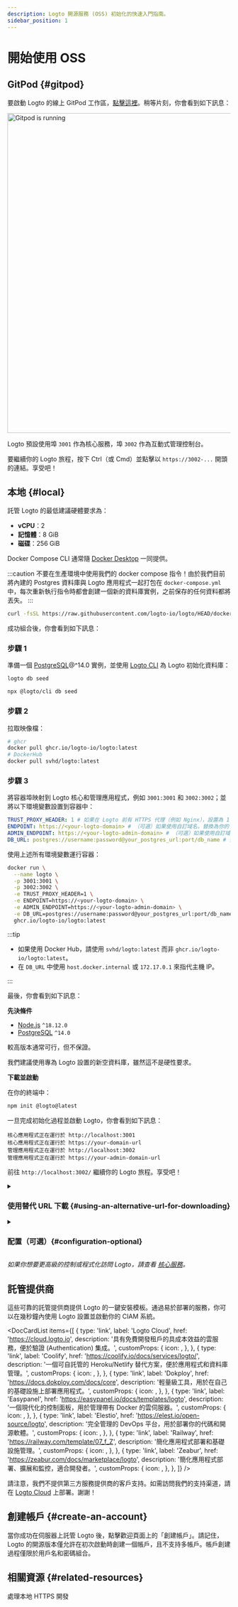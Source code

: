 ```yaml
---
description: Logto 開源服務 (OSS) 初始化的快速入門指南。
sidebar_position: 1
---
```



# 開始使用 OSS

## GitPod \{#gitpod}

要啟動 Logto 的線上 GitPod 工作區，<a href="https://gitpod.io/#https://github.com/logto-io/demo" target="_blank" rel="noopener">點擊這裡</a>。稍等片刻，你會看到如下訊息：

<p>
  <img
    src="/img/assets/gitpod-running.png"
    alt="Gitpod is running"
    width="720px"
    style={{ borderRadius: '4px' }}
  />
</p>

Logto 預設使用埠 `3001` 作為核心服務，埠 `3002` 作為互動式管理控制台。

要繼續你的 Logto 旅程，按下 Ctrl（或 Cmd）並點擊以 `https://3002-...` 開頭的連結。享受吧！

## 本地 \{#local}

託管 Logto 的最低建議硬體要求為：

- **vCPU**：2
- **記憶體**：8 GiB
- **磁碟**：256 GiB

<Tabs>

<TabItem value="docker-compose" label="Docker Compose">

Docker Compose CLI 通常隨 [Docker Desktop](https://www.docker.com/products/docker-desktop) 一同提供。

:::caution
不要在生產環境中使用我們的 docker compose 指令！由於我們目前將內建的 Postgres 資料庫與 Logto 應用程式一起打包在 `docker-compose.yml` 中，每次重新執行指令時都會創建一個新的資料庫實例，之前保存的任何資料都將丟失。
:::

```bash
curl -fsSL https://raw.githubusercontent.com/logto-io/logto/HEAD/docker-compose.yml | docker compose -p logto -f - up
```

成功組合後，你會看到如下訊息：

</TabItem>

<TabItem value="docker" label="Docker">

<h3>步驟 1</h3>

準備一個 [PostgreSQL](https://www.postgresql.org/)@^14.0 實例，並使用 [Logto CLI](/logto-oss/using-cli) 為 Logto 初始化資料庫：

<Tabs groupId="cmd">

  <TabItem value="cli" label="CLI">

```bash
logto db seed
```

  </TabItem>
  <TabItem value="npx" label="npx">

```bash
npx @logto/cli db seed
```

  </TabItem>

</Tabs>

<h3>步驟 2</h3>

拉取映像檔：

```bash
# ghcr
docker pull ghcr.io/logto-io/logto:latest
# DockerHub
docker pull svhd/logto:latest
```

<h3>步驟 3</h3>

將容器埠映射到 Logto 核心和管理應用程式，例如 `3001:3001` 和 `3002:3002`；並將以下環境變數設置到容器中：

```yml
TRUST_PROXY_HEADER: 1 # 如果在 Logto 前有 HTTPS 代理（例如 Nginx），設置為 1
ENDPOINT: https://<your-logto-domain> # （可選）如果使用自訂域名，替換為你的 Logto 端點 URL
ADMIN_ENDPOINT: https://<your-logto-admin-domain> # （可選）如果使用自訂域名，替換為你的 Logto 管理 URL
DB_URL: postgres://username:password@your_postgres_url:port/db_name # 替換為你的 Postgres DSN
```

使用上述所有環境變數運行容器：

```bash
docker run \
  --name logto \
  -p 3001:3001 \
  -p 3002:3002 \
  -e TRUST_PROXY_HEADER=1 \
  -e ENDPOINT=https://<your-logto-domain> \
  -e ADMIN_ENDPOINT=https://<your-logto-admin-domain> \
  -e DB_URL=postgres://username:password@your_postgres_url:port/db_name \
  ghcr.io/logto-io/logto:latest
```

:::tip

- 如果使用 Docker Hub，請使用 `svhd/logto:latest` 而非 `ghcr.io/logto-io/logto:latest`。
- 在 `DB_URL` 中使用 `host.docker.internal` 或 `172.17.0.1` 來指代主機 IP。

:::

最後，你會看到如下訊息：

</TabItem>

<TabItem value="npm" label="npm-init">

**先決條件**

- [Node.js](https://nodejs.org/) `^18.12.0`
- [PostgreSQL](https://postgresql.org/) `^14.0`

較高版本通常可行，但不保證。

我們建議使用專為 Logto 設置的新空資料庫，雖然這不是硬性要求。

**下載並啟動**

在你的終端中：

```bash
npm init @logto@latest
```

一旦完成初始化過程並啟動 Logto，你會看到如下訊息：

</TabItem>

</Tabs>

```text
核心應用程式正在運行於 http://localhost:3001
核心應用程式正在運行於 https://your-domain-url
管理應用程式正在運行於 http://localhost:3002
管理應用程式正在運行於 https://your-admin-domain-url
```

前往 `http://localhost:3002/` 繼續你的 Logto 旅程。享受吧！

<details>

<summary>

### 使用替代 URL 下載 \{#using-an-alternative-url-for-downloading}

</summary>

如果你想指定 Logto zip 文件的 URL，請使用 `--download-url` 選項。例如：

```
npm init @logto@latest -- --download-url=https://github.com/logto-io/logto/releases/download/v1.2.2/logto.tar.gz
```

注意，NPM 需要額外的 `--` 來傳遞參數。

</details>

<details>

<summary>

### 配置（可選）\{#configuration-optional}

</summary>

Logto 使用環境變數進行配置，並支持 `.env` 文件。詳細用法和完整變數列表請參閱 [配置](/concepts/core-service/configuration)。

</details>

_如果你想要更高級的控制或程式化訪問 Logto，請查看 [核心服務](/concepts/core-service)。_

## 託管提供商

這些可靠的託管提供商提供 Logto 的一鍵安裝模板。通過易於部署的服務，你可以在幾秒鐘內使用 Logto 設置並啟動你的 CIAM 系統。

<DocCardList
  items={[
    {
      type: 'link',
      label: 'Logto Cloud',
      href: 'https://cloud.logto.io',
      description: '具有免費開發租戶的具成本效益的雲服務，便於驗證 (Authentication) 集成。',
      customProps: {
        icon: <LogtoIcon />,
      },
    },
    {
      type: 'link',
      label: 'Coolify',
      href: 'https://coolify.io/docs/services/logto/',
      description: '一個可自託管的 Heroku/Netlify 替代方案，便於應用程式和資料庫管理。',
      customProps: {
        icon: <CoolifyIcon />,
      },
    },
    {
      type: 'link',
      label: 'Dokploy',
      href: 'https://docs.dokploy.com/docs/core',
      description: '輕量級工具，用於在自己的基礎設施上部署應用程式。',
      customProps: {
        icon: <DokployIcon />,
      },
    },
    {
      type: 'link',
      label: 'Easypanel',
      href: 'https://easypanel.io/docs/templates/logto',
      description: '一個現代化的控制面板，用於管理帶有 Docker 的雲伺服器。',
      customProps: {
        icon: <EasypanelIcon />,
      },
    },
    {
      type: 'link',
      label: 'Elestio',
      href: 'https://elest.io/open-source/logto',
      description: '完全管理的 DevOps 平台，用於部署你的代碼和開源軟體。',
      customProps: {
        icon: <ElestioIcon />,
      },
    },
    {
      type: 'link',
      label: 'Railway',
      href: 'https://railway.com/template/07_f_Z',
      description: '簡化應用程式部署和基礎設施管理。',
      customProps: {
        icon: <RailwayIcon />,
      },
    },
    {
      type: 'link',
      label: 'Zeabur',
      href: 'https://zeabur.com/docs/marketplace/logto',
      description: '簡化應用程式部署、擴展和監控，適合開發者。',
      customProps: {
        icon: <ZeaburIcon />,
      },
    },
  ]}
/>

請注意，我們不提供第三方服務提供商的客戶支持。如需訪問我們的支持渠道，請在 [Logto Cloud](https://cloud.logto.io) 上部署。謝謝！

## 創建帳戶 \{#create-an-account}

當你成功在伺服器上託管 Logto 後，點擊歡迎頁面上的「創建帳戶」。請記住，Logto 的開源版本僅允許在初次啟動時創建一個帳戶，且不支持多帳戶。帳戶創建過程僅限於用戶名和密碼組合。

## 相關資源 \{#related-resources}

<Url href="https://blog.logto.io/local-https">處理本地 HTTPS 開發</Url>

